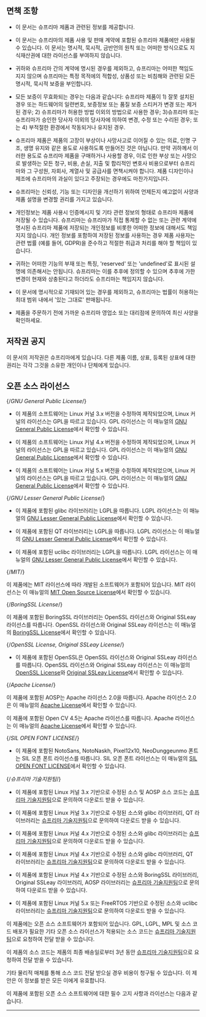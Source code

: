 ## 면책 조항

* 이 문서는 슈프리마 제품과 관련된 정보를 제공합니다.

* 이 문서는 슈프리마의 제품 사용 및 판매 계약에 포함된 슈프리마 제품에만 사용될 수 있습니다. 이 문서는 명시적, 묵시적, 금반언의 원칙 또는 어떠한 방식으로도 지식재산권에 대한 라이선스를 부여하지 않습니다.

* 귀하와 슈프리마 간의 계약에 명시된 경우를 제외하고, 슈프리마는 어떠한 책임도 지지 않으며 슈프리마는 특정 목적에의 적합성, 상품성 또는 비침해와 관련된 모든 명시적, 묵시적 보증을 부인합니다.

* 모든 보증이 무효화되는 경우는 다음과 같습니다: 슈프리마 제품이 1) 잘못 설치된 경우 또는 하드웨어의 일련번호, 보증정보 또는 품질 보증 스티커가 변경 또는 제거된 경우; 2) 슈프리마가 허용한 방법 이외의 방법으로 사용한 경우; 3)슈프리마 또는 슈프리마가 승인한 당사자 이외의 당사자에 의하여 변경, 수정 또는 수리된 경우; 또는 4) 부적절한 환경에서 작동되거나 유지된 경우.

* 슈프리마 제품은 제품의 고장이 부상이나 사망사고로 이어질 수 있는 의료, 인명 구조, 생명 유지와 같은 용도로 사용하도록 만들어진 것은 아닙니다. 만약 귀하께서 이러한 용도로 슈프리마 제품을 구매하거나 사용할 경우, 이로 인한 부상 또는 사망으로 발생하는 모든 청구, 비용, 손실, 지출 및 합리적인 변호사 비용으로부터 슈프리마와 그 구성원, 자회사, 계열사 및 공급사를 면책시켜야 합니다. 제품 디자인이나 제조에 슈프리마의 과실이 있다고 주장되는 경우에도 마찬가지입니다.

* 슈프리마는 신뢰성, 기능 또는 디자인을 개선하기 위하여 언제든지 예고없이 사양과 제품 설명을 변경할 권리를 가지고 있습니다.

* 개인정보는 제품 사용시 인증메시지 및 기타 관련 정보의 형태로 슈프리마 제품에 저장될 수 있습니다. 슈프리마는 슈프리마가 직접 통제할 수 없는 또는 관련 계약에 명시된 슈프리마 제품에 저장되는 개인정보를 비롯한 어떠한 정보에 대해서도 책임지지 않습니다. 개인 정보를 포함하여 저장된 정보를 사용하는 경우 제품 사용자는 관련 법률 (예를 들어, GDPR)을 준수하고 적절한 취급과 처리를 해야 할 책임이 있습니다.

* 귀하는 어떠한 기능의 부재 또는 특징, 'reserved' 또는 'undefined'로 표시된 설명에 의존해서는 안됩니다. 슈프리마는 이를 추후에 정의할 수 있으며 추후에 가한 변경이 현재와 상충된다고 하더라도 슈프리마는 책임지지 않습니다.

* 이 문서에 명시적으로 기재되어 있는 경우를 제외하고, 슈프리마는 법률이 허용하는 최대 범위 내에서 '있는 그대로' 판매됩니다.

* 제품을 주문하기 전에 가까운 슈프리마 영업소 또는 대리점에 문의하여 최신 사양을 확인하세요.

## 저작권 공지

이 문서의 저작권은 슈프리마에게 있습니다. 다른 제품 이름, 상표, 등록된 상표에 대한 권리는 각각 그것을 소유한 개인이나 단체에게 있습니다.

## 오픈 소스 라이선스

{/*GNU General Public License*/}

<Include product='bioentry_p2,bioentry_R2,bioentry_w2,biostation_2,biostation_a2,biostation_l2,corestation,facestation_2,xpass_2'>

* 이 제품의 소프트웨어는 Linux 커널 3.x 버전을 수정하여 제작되었으며, Linux 커널의 라이선스는 GPL을 따르고 있습니다. GPL 라이선스는 이 매뉴얼의 [GNU General Public License](../../legal/open-source-licenses#gnu-general-public-license)에서 확인할 수 있습니다.

</Include>

<Include product='biostation_3,biostation_2a,bioentry_w3,biolite_n2,facelite,facestation_f2,xstation_2'>

* 이 제품의 소프트웨어는 Linux 커널 4.x 버전을 수정하여 제작되었으며, Linux 커널의 라이선스는 GPL을 따르고 있습니다. GPL 라이선스는 이 매뉴얼의 [GNU General Public License](../../legal/open-source-licenses#gnu-general-public-license)에서 확인할 수 있습니다.

</Include>

<Include product='corestation_20,door_interface'>

* 이 제품의 소프트웨어는 Linux 커널 5.x 버전을 수정하여 제작되었으며, Linux 커널의 라이선스는 GPL을 따르고 있습니다. GPL 라이선스는 이 매뉴얼의 [GNU General Public License](../../legal/open-source-licenses#gnu-general-public-license)에서 확인할 수 있습니다.

</Include>

{/*GNU Lesser General Public License*/}

<Include product='biostation_3,biostation_2a,bioentry_p2,bioentry_R2,bioentry_w2,bioentry_w3,biolite_n2,biostation_2,biostation_l2,corestation,facelite,xpass_2'>

* 이 제품에 포함된 glibc 라이브러리는 LGPL을 따릅니다. LGPL 라이선스는 이 매뉴얼의 [GNU Lesser General Public License](../../legal/open-source-licenses#gnu-lesser-general-public-license)에서 확인할 수 있습니다.

</Include>

<Include product='bioentry_p2,bioentry_R2,bioentry_w2,biolite_n2,biostation_2,biostation_l2,corestation,facelite,xpass_2'>

* 이 제품에 포함된 QT 라이브러리는 LGPL을 따릅니다. LGPL 라이선스는 이 매뉴얼의 [GNU Lesser General Public License](../../legal/open-source-licenses#gnu-lesser-general-public-license)에서 확인할 수 있습니다.

</Include>

<Include product='corestation_20,door_interface'>

* 이 제품에 포함된 uclibc 라이브러리는 LGPL을 따릅니다. LGPL 라이선스는 이 매뉴얼의 [GNU Lesser General Public License](../../legal/open-source-licenses#gnu-lesser-general-public-license)에서 확인할 수 있습니다.

</Include>

{/*MIT*/}

<Include product='xpass_d2,corestation_20,input_module'>

이 제품에는 MIT 라이선스에 따라 개발된 소프트웨어가 포함되어 있습니다. MIT 라이선스는 이 매뉴얼의 [MIT Open Source License](../../legal/open-source-licenses#the-mit-license)에서 확인할 수 있습니다.

</Include>

{/*BoringSSL License*/}

<Include product='facestation_f2,xstation_2'>

이 제품에 포함된 BoringSSL 라이브러리는 OpenSSL 라이선스와 Original SSLeay 라이선스를 따릅니다. OpenSSL 라이선스와 Original SSLeay 라이선스는 이 매뉴얼의 [BoringSSL License](../../legal/#)에서 확인할 수 있습니다.

</Include>

{/*OpenSSL License, Original SSLeay License*/}

<Include product='biostation_3,biostation_2a,bioentry_p2,bioentry_R2,bioentry_w2,bioentry_w3,biolite_n2,biostation_2,biostation_a2,biostation_l2,corestation_20,corestation,door_interface,facelite,facestation_2,facestation_f2,xpass_2,xstation_2'>

* 이 제품에 포함된 OpenSSL은 OpenSSL 라이선스와 Original SSLeay 라이선스를 따릅니다. OpenSSL 라이선스와 Original SSLeay 라이선스는 이 매뉴얼의 [OpenSSL License](../../legal/open-source-licenses#openssl-license)와 [Original SSLeay License](../../legal/open-source-licenses#original-ssleay-license)에서 확인할 수 있습니다.

</Include>

{/*Apache License*/}

<Include product='biostation_a2,facestation_2,facestation_f2,xstation_2'>

이 제품에 포함된 AOSP는 Apache 라이선스 2.0을 따릅니다. Apache 라이선스 2.0은 이 매뉴얼의 [Apache License](../../legal/open-source-licenses#apache-license)에서 확인할 수 있습니다.

</Include>

<Include product='bioentry_w3'>

이 제품에 포함된 Open CV 4.5는 Apache 라이선스를 따릅니다. Apache 라이선스는 이 매뉴얼의 [Apache License](../../legal/open-source-licenses#apache-license)에서 확인할 수 있습니다.

</Include>

{/*SIL OPEN FONT LICENSE*/}

<Include product='bioentry_w3'>

* 이 제품에 포함된 NotoSans, NotoNaskh, Pixel12x10, NeoDunggeunmo 폰트는 SIL 오픈 폰트 라이선스를 따릅니다. SIL 오픈 폰트 라이선스는 이 매뉴얼의 [SIL OPEN FONT LICENSE](../../legal/open-source-licenses#sil-open-font-license)에서 확인할 수 있습니다.

</Include>

{/*슈프리마 기술지원팀*/}

<Include product='biostation_a2,facestation_2'>

* 이 제품에 포함된 Linux 커널 3.x 기반으로 수정된 소스 및 AOSP 소스 코드는 [슈프리마 기술지원팀](https://support.supremainc.com/)으로 문의하여 다운로드 받을 수 있습니다.

</Include>

<Include product='bioentry_p2,bioentry_R2,bioentry_w2,biostation_2,biostation_l2,corestation,xpass_2'>

* 이 제품에 포함된 Linux 커널 3.x 기반으로 수정된 소스와 glibc 라이브러리, QT 라이브러리는 [슈프리마 기술지원팀](https://support.supremainc.com/)으로 문의하여 다운로드 받을 수 있습니다.

</Include>

<Include product='biostation_3,biostation_2a'>

* 이 제품에 포함된 Linux 커널 4.x 기반으로 수정된 소스와 glibc 라이브러리는 [슈프리마 기술지원팀](https://support.supremainc.com/)으로 문의하여 다운로드 받을 수 있습니다.

</Include>

<Include product='biolite_n2,facelite'>

* 이 제품에 포함된 Linux 커널 4.x 기반으로 수정된 소스와 glibc 라이브러리, QT 라이브러리는 [슈프리마 기술지원팀](https://support.supremainc.com/)으로 문의하여 다운로드 받을 수 있습니다.

</Include>

<Include product='facestation_f2,xstation_2'>

* 이 제품에 포함된 Linux 커널 4.x 기반으로 수정된 소스와 BoringSSL 라이브러리, Original SSLeay 라이브러리, AOSP 라이브러리는 [슈프리마 기술지원팀](https://support.supremainc.com/)으로 문의하여 다운로드 받을 수 있습니다.

</Include>

<Include product='corestation_20,door_interface'>

* 이 제품에 포함된 Linux 커널 5.x 또는 FreeRTOS 기반으로 수정된 소스와 uclibc 라이브러리는 [슈프리마 기술지원팀](https://support.supremainc.com/)으로 문의하여 다운로드 받을 수 있습니다.

</Include>

<Include product='device_manager'>

이 제품에는 오픈 소스 소프트웨어가 포함되어 있습니다. GPL, LGPL, MPL 및 소스 코드 배포가 필요한 기타 오픈 소스 라이선스가 적용되는 소스 코드는 [슈프리마 기술지원팀](https://support.supremainc.com/)으로 요청하여 전달 받을 수 있습니다.

이 제품의 소스 코드는 제품의 최종 배송일로부터 3년 동안 [슈프리마 기술지원팀](https://support.supremainc.com/)으로 요청하여 전달 받을 수 있습니다.

기타 물리적 매체를 통해 소스 코드 전달 받으실 경우 비용이 청구될 수 있습니다. 이 제안은 이 정보를 받은 모든 이에게 유효합니다.

이 제품에 포함된 오픈 소스 소프트웨어에 대한 필수 고지 사항과 라이선스는 다음과 같습니다.


<Android/>

---

<Ios/>

</Include>